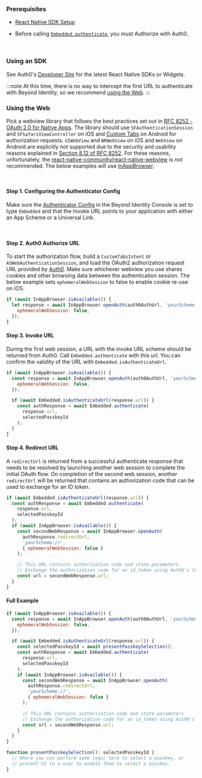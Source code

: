 ### Prerequisites

- [React Native SDK Setup](../sdks/sdk-setup.mdx?sdks=reactnative)

- Before calling [`Embedded.authenticate`](../sdks/sdk-setup.mdx?sdks=reactnative#authentication), you must Authorize with Auth0. 

<br />


### Using an SDK

See Auth0's [Developer Site](https://auth0.com/docs/quickstart/native) for the latest React Native SDKs or Widgets.

:::note
At this time, there is no way to intercept the first URL to authenticate with Beyond Identity, so we recommend [using the Web](#using-the-web). 
:::

### Using the Web

Pick a webview library that follows the best practices set out in [RFC 8252 - OAuth 2.0 for Native Apps](https://tools.ietf.org/html/rfc8252). The library should use `SFAuthenticationSession` and `SFSafariViewController` on iOS and [Custom Tabs](https://developer.chrome.com/multidevice/android/customtabs) on Android for authorization requests. `UIWebView` and `WKWebView` on iOS and `WebView` on Android are explicitly _not_ supported due to the security and usability reasons explained in [Section 8.12 of RFC 8252](https://tools.ietf.org/html/rfc8252#section-8.12). For these reasons, unfortunately, the [react-native-community/react-native-webview](https://github.com/react-native-community/react-native-webview) is _not_ recommended. The below examples will use [InAppBrowser](https://github.com/proyecto26/react-native-inappbrowser).

<br />

#### Step 1. Configuring the Authenticator Config

Make sure the [Authenticator Config](/authenticator-config#embedded-sdk) in the Beyond Identity Console is set to type `Embedded` and that the Invoke URL points to your application with either an App Scheme or a Universal Link.

<br />

#### Step 2. Auth0 Authorize URL

To start the authorization flow, build a `CustomTabsIntent` or `ASWebAuthenticationSession`, and load the OAuth2 authorization request URL provided by [Auth0](https://auth0.com/docs/api/authentication#authorization-code-flow-with-pkce). Make sure whichever webview you use shares cookies and other browsing data between the authentication session. The below example sets `ephemeralWebSession` to false to enable cookie re-use on iOS.

```javascript
if (await InAppBrowser.isAvailable()) {
  let response = await InAppBrowser.openAuth(auth0AuthUrl, 'yourScheme://', {
    ephemeralWebSession: false,
  });
}
```

#### Step 3. Invoke URL

During the first web session, a URL with the invoke URL scheme should be returned from Auth0.
Call `Embedded.authenticate` with this url. You can confirm the validity of the URL with `Embedded.isAuthenticateUrl`.

```javascript
if (await InAppBrowser.isAvailable()) {
  const response = await InAppBrowser.openAuth(auth0AuthUrl, 'yourScheme://', {
    ephemeralWebSession: false,
  });

  if (await Embedded.isAuthenticateUrl(response.url)) {
    const authResponse = await Embedded.authenticate(
      response.url,
      selectedPasskeyId
    );
  }
}
```

#### Step 4. Redirect URL

A `redirectUrl` is returned from a successful authenticate response that needs to be resolved by launching another web session to complete the initial OAuth flow. On completion of the second web session, another `redirectUrl` will be returned that contains an authorization code that can be used to exchange for an ID token.

```javascript
if (await Embedded.isAuthenticateUrl(response.url)) {
  const authResponse = await Embedded.authenticate(
    response.url,
    selectedPasskeyId
  );
  if (await InAppBrowser.isAvailable()) {
    const secondWebResponse = await InAppBrowser.openAuth(
      authResponse.redirectUrl,
      'yourScheme://',
      { ephemeralWebSession: false }
    );

    // This URL contains authorization code and state parameters
    // Exchange the authorization code for an id_token using Auth0's token endpoint.
    const url = secondWebResponse.url;
  }
}
```

#### Full Example

```javascript
if (await InAppBrowser.isAvailable()) {
  const response = await InAppBrowser.openAuth(auth0AuthUrl, 'yourScheme://', {
    ephemeralWebSession: false,
  });

  if (await Embedded.isAuthenticateUrl(response.url)) {
    const selectedPasskeyId = await presentPasskeySelection();
    const authResponse = await Embedded.authenticate(
      response.url,
      selectedPasskeyId
    );
    if (await InAppBrowser.isAvailable()) {
      const secondWebResponse = await InAppBrowser.openAuth(
        authResponse.redirectUrl,
        'yourScheme://',
        { ephemeralWebSession: false }
      );

      // This URL contains authorization code and state parameters
      // Exchange the authorization code for an id_token using Auth0's token endpoint.
      const url = secondWebResponse.url;
    }
  }
}

function presentPasskeySelection(): selectedPasskeyId {
  // Where you can perform some logic here to select a passkey, or
  // present UI to a user to enable them to select a passkey.
}
```